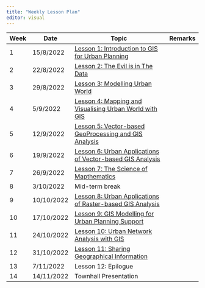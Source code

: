 ```yaml
---
title: "Weekly Lesson Plan"
editor: visual
---
```


| Week | Date       | Topic                                                                                      | Remarks |
|------|------------|--------------------------------------------------------------------------------------------|---------|
| 1    | 15/8/2022  | [Lesson 1: Introduction to GIS for Urban Planning](outline/lesson01_outline.html)          |         |
| 2    | 22/8/2022  | [Lesson 2: The Evil is in The Data](outline/lesson02_outline.html)                         |         |
| 3    | 29/8/2022  | [Lesson 3: Modelling Urban World](outline/lesson03_outline.html)                           |         |
| 4    | 5/9/2022   | [Lesson 4: Mapping and Visualising Urban World with GIS](outline/lesson04_outline.html)    |         |
| 5    | 12/9/2022  | [Lesson 5: Vector-based GeoProcessing and GIS Analysis](outline/lesson05_outline.html)     |         |
| 6    | 19/9/2022  | [Lesson 6: Urban Applications of Vector-based GIS Analysis](outline/lesson06_outline.html) |         |
| 7    | 26/9/2022  | [Lesson 7: The Science of Mapthematics](outline/lesson07_outline.html)                     |         |
| 8    | 3/10/2022  | Mid-term break                                                                             |         |
| 9    | 10/10/2022 | [Lesson 8: Urban Applications of Raster-based GIS Analysis](outline/lesson08_outline.html) |         |
| 10   | 17/10/2022 | [Lesson 9: GIS Modelling for Urban Planning Support](outline/lesson09_outline.html)        |         |
| 11   | 24/10/2022 | [Lesson 10: Urban Network Analysis with GIS](outline/lesson10_outline.html)                |         |
| 12   | 31/10/2022 | [Lesson 11: Sharing Geographical Information](outline/lesson11_outline.html)               |         |
| 13   | 7/11/2022  | Lesson 12: Epilogue                                                                        |         |
| 14   | 14/11/2022 | Townhall Presentation                                                                      |         |

